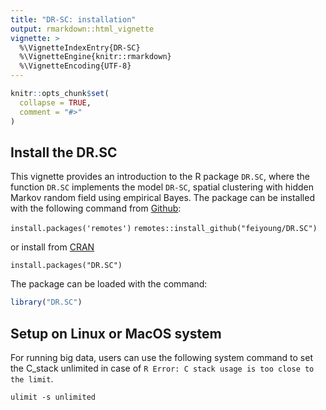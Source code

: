---
title: "DR-SC: installation"
output: rmarkdown::html_vignette
vignette: >
  %\VignetteIndexEntry{DR-SC}
  %\VignetteEngine{knitr::rmarkdown}
  %\VignetteEncoding{UTF-8}
---

```{r, include = FALSE}
knitr::opts_chunk$set(
  collapse = TRUE,
  comment = "#>"
)
```

## Install the DR.SC
This vignette provides an introduction to the R package `DR.SC`, where the function `DR.SC` implements the model `DR-SC`, spatial clustering with hidden Markov random field using empirical Bayes.
The package can be installed with the following command from [Github](https://github.com/feiyoung/ILSE):

`install.packages('remotes')`
`remotes::install_github("feiyoung/DR.SC")`

or install from [CRAN](https://cran.r-project.org/)

`install.packages("DR.SC")`




The package can be loaded with the command:
```{r  eval=TRUE}

library("DR.SC")
```


## Setup on Linux or MacOS system
For running big data, users can use the following system command to set the C_stack unlimited in case of `R Error: C stack usage is too close to the limit`.
```{Linux}
ulimit -s unlimited
```
